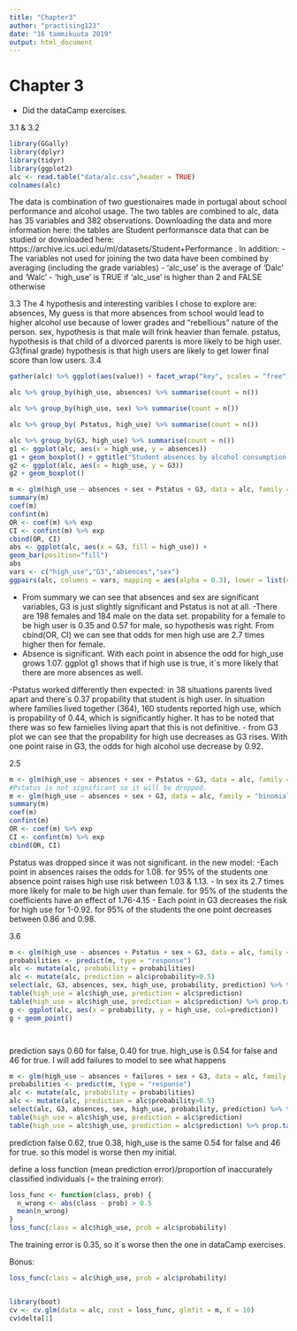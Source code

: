 ```yaml
---
title: "Chapter3"
author: "practising123"
date: "16 tammikuuta 2019"
output: html_document
---
```


# Chapter 3

- Did the  dataCamp exercises.

3.1 & 3.2
```r

library(GGally)
library(dplyr)
library(tidyr)
library(ggplot2)
alc <- read.table("data/alc.csv",header = TRUE)
colnames(alc)

```

The data is combination of two guestionaires made in portugal about school performance and alcohol usage.  The two tables are combined to alc, data has 35 variables and 382 observations. Downloading the data and more information here:  the tables are Student performansce data that can be studied or downloaded here: https://archive.ics.uci.edu/ml/datasets/Student+Performance .
In addition:
- The variables not used for joining the two data have been combined by averaging (including the grade variables)
- 'alc_use' is the average of 'Dalc' and 'Walc'
- 'high_use' is TRUE if 'alc_use' is higher than 2 and FALSE otherwise

3.3
The 4 hypothesis and interesting varibles I chose to explore are: 
absences, My guess is that more absences from school would lead to higher alcohol use because of lower grades and "rebellious" nature of the person.
sex, hypothesis is that male will frink heavier than female.
pstatus, hypothesis is that child of a divorced parents is more likely to be high user.
G3(final grade) hypothesis is that high users are likely to get lower final score than low users.
3.4

```r


gather(alc) %>% ggplot(aes(value)) + facet_wrap("key", scales = "free") + geom_bar()

alc %>% group_by(high_use, absences) %>% summarise(count = n())

alc %>% group_by(high_use, sex) %>% summarise(count = n())

alc %>% group_by( Pstatus, high_use) %>% summarise(count = n())

alc %>% group_by(G3, high_use) %>% summarise(count = n())
g1 <- ggplot(alc, aes(x = high_use, y = absences))
g1 + geom_boxplot() + ggtitle("Student absences by alcohol consumption and sex")
g2 <- ggplot(alc, aes(x = high_use, y = G3))
g2 + geom_boxplot()

m <- glm(high_use ~ absences + sex + Pstatus + G3, data = alc, family = "binomial")
summary(m)
coef(m)
confint(m)
OR <- coef(m) %>% exp
CI <- confint(m) %>% exp
cbind(OR, CI)
abs <- ggplot(alc, aes(x = G3, fill = high_use)) +
geom_bar(position="fill")
abs
vars <- c("high_use","G3","absences","sex")
ggpairs(alc, columns = vars, mapping = aes(alpha = 0.3), lower = list(combo = wrap("facethist")))


```
- From summary we can see that absences and sex are significant variables, G3 is just slightly significant and Pstatus is not at all.
-There are 198 females and 184 male on the data set. propability for a female to be high user is 0.35 and 0.57 for male, so hypothesis was right. From cbind(OR, CI) we can see that odds for men high use are 2.7 times higher then for female. 
- Absence is significant. With each point in absence the odd for high_use grows 1.07. ggplot g1 shows that if high use is true, it´s more likely that there are more absences as well. 

-Pstatus worked differently then expected: in 38 situations parents lived apart and there´s 0.37 propability that student is high user. In situation where families lived together (364), 160 students reported high use, which is propability of 0.44, which is significantly higher. It has to be noted that there was so few famielies living apart that this is not definitive.
- from G3 plot we can see that the propability for high use decreases as G3 rises. With one point raise in G3, the odds for high alcohol use decrease by 0.92.

2.5

```r
m <- glm(high_use ~ absences + sex + Pstatus + G3, data = alc, family = "binomial")
#Pstatus is not significant so it will be dropped.
m <- glm(high_use ~ absences + sex + G3, data = alc, family = "binomial")
summary(m)
coef(m)
confint(m)
OR <- coef(m) %>% exp
CI <- confint(m) %>% exp
cbind(OR, CI)


```
Pstatus was dropped since it was not significant. in the new model:
-Each point in absences raises the odds for 1.08. for 95% of the students one absence point raises high use risk between 1.03 & 1.13.
- In sex its 2.7 times more likely for male to be high user than female. for 95% of the students the coefficients have an effect of 1.76-4.15
- Each point in G3 decreases the risk for high use for 1-0.92. for 95% of the students the one point decreases between 0.86 and 0.98.

3.6

```r
m <- glm(high_use ~ absences + Pstatus + sex + G3, data = alc, family = "binomial")
probabilities <- predict(m, type = "response")
alc <- mutate(alc, probability = probabilities)
alc <- mutate(alc, prediction = alc$probability>0.5)
select(alc, G3, absences, sex, high_use, probability, prediction) %>% tail(10)
table(high_use = alc$high_use, prediction = alc$prediction)
table(high_use = alc$high_use, prediction = alc$prediction) %>% prop.table() %>% addmargins()
g <- ggplot(alc, aes(x = probability, y = high_use, col=prediction))
g + geom_point()




```
prediction says 0.60 for false, 0.40 for true.
high_use is 0.54 for false and 46 for true.
I will add failures to model to see what happens



```r
m <- glm(high_use ~ absences + failures + sex + G3, data = alc, family = "binomial")
probabilities <- predict(m, type = "response")
alc <- mutate(alc, probability = probabilities)
alc <- mutate(alc, prediction = alc$probability>0.5)
select(alc, G3, absences, sex, high_use, probability, prediction) %>% tail(10)
table(high_use = alc$high_use, prediction = alc$prediction)
table(high_use = alc$high_use, prediction = alc$prediction) %>% prop.table() %>% addmargins()

```
prediction false 0.62, true 0.38,
high_use is the same 0.54 for false and 46 for true. so this model is worse then my initial.

define a loss function (mean prediction error)/proportion of inaccurately classified individuals (= the training error): 

```r
loss_func <- function(class, prob) {
  n_wrong <- abs(class - prob) > 0.5
  mean(n_wrong)
}
loss_func(class = alc$high_use, prob = alc$probability)


```
The training error is 0.35, so it´s worse then the one in dataCamp exercises.

Bonus:
```r



loss_func(class = alc$high_use, prob = alc$probability)


library(boot)
cv <- cv.glm(data = alc, cost = loss_func, glmfit = m, K = 10)
cv$delta[1]

```

